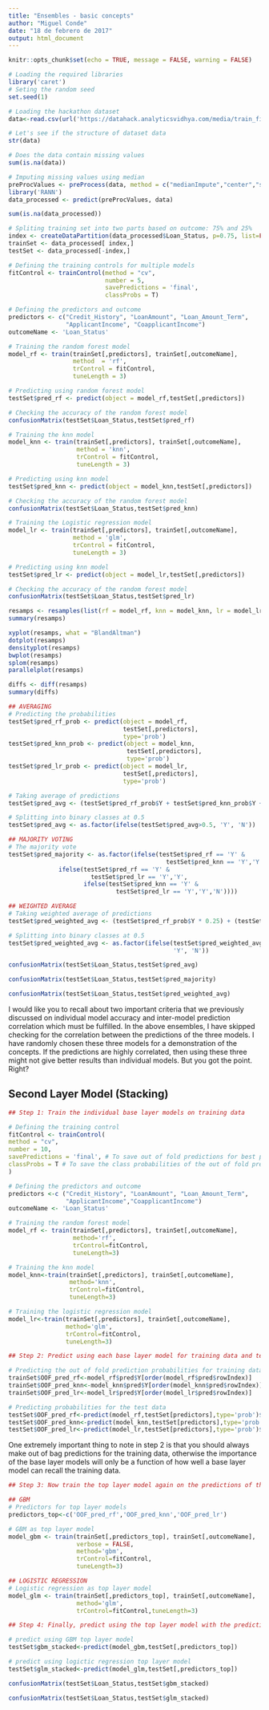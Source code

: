 ```yaml
---
title: "Ensembles - basic concepts"
author: "Miguel Conde"
date: "18 de febrero de 2017"
output: html_document
---
```


```r
knitr::opts_chunk$set(echo = TRUE, message = FALSE, warning = FALSE)
```

```r
# Loading the required libraries
library('caret')
# Seting the random seed
set.seed(1)

# Loading the hackathon dataset
data<-read.csv(url('https://datahack.analyticsvidhya.com/media/train_file/train_u6lujuX_CVtuZ9i.csv'))
```

```r
# Let's see if the structure of dataset data
str(data)
```

```r
# Does the data contain missing values
sum(is.na(data))
```

```r
# Imputing missing values using median
preProcValues <- preProcess(data, method = c("medianImpute","center","scale"))
library('RANN')
data_processed <- predict(preProcValues, data)

sum(is.na(data_processed))
```

```r
# Spliting training set into two parts based on outcome: 75% and 25%
index <- createDataPartition(data_processed$Loan_Status, p=0.75, list=FALSE)
trainSet <- data_processed[ index,]
testSet <- data_processed[-index,]
```

```r
# Defining the training controls for multiple models
fitControl <- trainControl(method = "cv",
                           number = 5,
                           savePredictions = 'final',
                           classProbs = T)

# Defining the predictors and outcome
predictors <- c("Credit_History", "LoanAmount", "Loan_Amount_Term",
                "ApplicantIncome", "CoapplicantIncome")
outcomeName <- 'Loan_Status'
```

```r
# Training the random forest model
model_rf <- train(trainSet[,predictors], trainSet[,outcomeName],
                  method  = 'rf',
                  trControl = fitControl,
                  tuneLength = 3)

# Predicting using random forest model
testSet$pred_rf <- predict(object = model_rf,testSet[,predictors])

# Checking the accuracy of the random forest model
confusionMatrix(testSet$Loan_Status,testSet$pred_rf)
```

```r
# Training the knn model
model_knn <- train(trainSet[,predictors], trainSet[,outcomeName],
                   method = 'knn',
                   trControl = fitControl, 
                   tuneLength = 3)

# Predicting using knn model
testSet$pred_knn <- predict(object = model_knn,testSet[,predictors])

# Checking the accuracy of the random forest model
confusionMatrix(testSet$Loan_Status,testSet$pred_knn)
```

```r
# Training the Logistic regression model
model_lr <- train(trainSet[,predictors], trainSet[,outcomeName],
                  method = 'glm',
                  trControl = fitControl,
                  tuneLength = 3)

# Predicting using knn model
testSet$pred_lr <- predict(object = model_lr,testSet[,predictors])

# Checking the accuracy of the random forest model
confusionMatrix(testSet$Loan_Status,testSet$pred_lr)
```

```r
resamps <- resamples(list(rf = model_rf, knn = model_knn, lr = model_lr))
summary(resamps)

xyplot(resamps, what = "BlandAltman")
dotplot(resamps)
densityplot(resamps)
bwplot(resamps)
splom(resamps)
parallelplot(resamps)

diffs <- diff(resamps)
summary(diffs)
```


```r
## AVERAGING
# Predicting the probabilities
testSet$pred_rf_prob <- predict(object = model_rf,
                                testSet[,predictors],
                                type='prob')
testSet$pred_knn_prob <- predict(object = model_knn,
                                 testSet[,predictors],
                                 type='prob')
testSet$pred_lr_prob <- predict(object = model_lr,
                                testSet[,predictors],
                                type='prob')

# Taking average of predictions
testSet$pred_avg <- (testSet$pred_rf_prob$Y + testSet$pred_knn_prob$Y + testSet$pred_lr_prob$Y) / 3

# Splitting into binary classes at 0.5
testSet$pred_avg <- as.factor(ifelse(testSet$pred_avg>0.5, 'Y', 'N'))
```


```r
## MAJORITY VOTING
# The majority vote
testSet$pred_majority <- as.factor(ifelse(testSet$pred_rf == 'Y' &
                                            testSet$pred_knn == 'Y','Y', 
              ifelse(testSet$pred_rf == 'Y' &
                       testSet$pred_lr == 'Y','Y', 
                     ifelse(testSet$pred_knn == 'Y' &
                              testSet$pred_lr == 'Y','Y','N'))))
```


```r
## WEIGHTED AVERAGE
# Taking weighted average of predictions
testSet$pred_weighted_avg <- (testSet$pred_rf_prob$Y * 0.25) + (testSet$pred_knn_prob$Y * 0.25) + (testSet$pred_lr_prob$Y * 0.5)

# Splitting into binary classes at 0.5
testSet$pred_weighted_avg <- as.factor(ifelse(testSet$pred_weighted_avg > 0.5, 
                                              'Y', 'N'))
```

```r
confusionMatrix(testSet$Loan_Status,testSet$pred_avg)
```

```r
confusionMatrix(testSet$Loan_Status,testSet$pred_majority)
```

```r
confusionMatrix(testSet$Loan_Status,testSet$pred_weighted_avg)
```

I would like you to recall about two important criteria that we previously discussed on individual model accuracy and inter-model prediction correlation which must be fulfilled. In the above ensembles, I have skipped checking for the correlation between the predictions of the three models. I have randomly chosen these three models for a demonstration of the concepts. If the predictions are highly correlated, then using these three might not give better results than individual models. But you got the point. Right?

## Second Layer Model (Stacking)
```r
## Step 1: Train the individual base layer models on training data

# Defining the training control
fitControl <- trainControl(
method = "cv",
number = 10,
savePredictions = 'final', # To save out of fold predictions for best parameter combinantions
classProbs = T # To save the class probabilities of the out of fold predictions
)

# Defining the predictors and outcome
predictors <-c ("Credit_History", "LoanAmount", "Loan_Amount_Term",
                "ApplicantIncome","CoapplicantIncome")
outcomeName <- 'Loan_Status'

# Training the random forest model
model_rf <- train(trainSet[,predictors], trainSet[,outcomeName],
                  method='rf', 
                  trControl=fitControl,
                  tuneLength=3)

# Training the knn model
model_knn<-train(trainSet[,predictors], trainSet[,outcomeName],
                 method='knn',
                 trControl=fitControl,
                 tuneLength=3)

# Training the logistic regression model
model_lr<-train(trainSet[,predictors], trainSet[,outcomeName],
                method='glm',
                trControl=fitControl,
                tuneLength=3)
```

```r
## Step 2: Predict using each base layer model for training data and test data

# Predicting the out of fold prediction probabilities for training data
trainSet$OOF_pred_rf<-model_rf$pred$Y[order(model_rf$pred$rowIndex)]
trainSet$OOF_pred_knn<-model_knn$pred$Y[order(model_knn$pred$rowIndex)]
trainSet$OOF_pred_lr<-model_lr$pred$Y[order(model_lr$pred$rowIndex)]

# Predicting probabilities for the test data
testSet$OOF_pred_rf<-predict(model_rf,testSet[predictors],type='prob')$Y
testSet$OOF_pred_knn<-predict(model_knn,testSet[predictors],type='prob')$Y
testSet$OOF_pred_lr<-predict(model_lr,testSet[predictors],type='prob')$Y
```
One extremely important thing to note in step 2 is that you should always make out of bag predictions for the training data, otherwise the importance of the base layer models will only be a function of how well a base layer model can recall the training data.
```r
## Step 3: Now train the top layer model again on the predictions of the bottom layer models that has been made on the training data

## GBM
# Predictors for top layer models 
predictors_top<-c('OOF_pred_rf','OOF_pred_knn','OOF_pred_lr') 

# GBM as top layer model 
model_gbm <- train(trainSet[,predictors_top], trainSet[,outcomeName],
                   verbose = FALSE,
                   method='gbm', 
                   trControl=fitControl,
                   tuneLength=3)
```
```r
## LOGISTIC REGRESSION
# Logistic regression as top layer model
model_glm <- train(trainSet[,predictors_top], trainSet[,outcomeName],
                   method='glm',
                   trControl=fitControl,tuneLength=3)
```

```r
## Step 4: Finally, predict using the top layer model with the predictions of bottom layer models that has been made for testing data

# predict using GBM top layer model
testSet$gbm_stacked<-predict(model_gbm,testSet[,predictors_top])

# predict using logictic regression top layer model
testSet$glm_stacked<-predict(model_glm,testSet[,predictors_top])
```

```r
confusionMatrix(testSet$Loan_Status,testSet$gbm_stacked)
```

```r
confusionMatrix(testSet$Loan_Status,testSet$glm_stacked)
```
